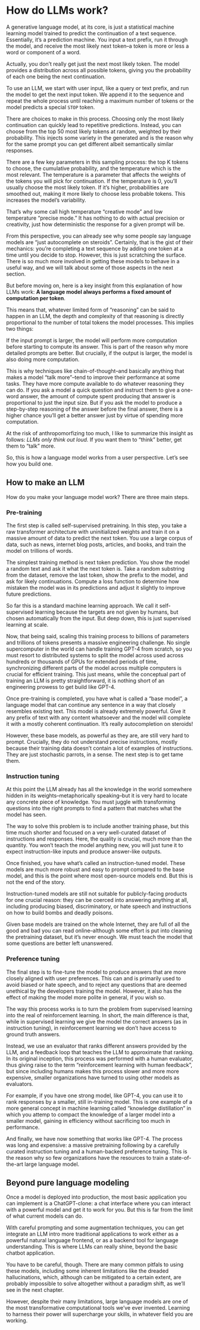 # How do LLMs work? {#sec-training}

A generative language model, at its core, is just a statistical machine learning model trained to predict the continuation of a text sequence. Essentially, it's a prediction machine. You input a text prefix, run it through the model, and receive the most likely next token--a token is more or less a word or component of a word.

::: {.callout-note}
Actually, you don't really get just the next most likely token. The model provides a distribution across all possible tokens, giving you the probability of each one being the next continuation.
:::

To use an LLM, we start with user input, like a query or text prefix, and run the model to get the next input token. We append it to the sequence and repeat the whole process until reaching a maximum number of tokens or the model predicts a special `STOP` token.

There are choices to make in this process. Choosing only the most likely continuation can quickly lead to repetitive predictions. Instead, you can choose from the top 50 most likely tokens at random, weighted by their probability. This injects some variety in the generated and is the reason why for the same prompt you can get different albeit semantically similar responses.

There are a few key parameters in this sampling process: the top K tokens to choose, the cumulative probability, and the temperature which is the most relevant. The temperature is a parameter that affects the weights of the tokens you will pick for continuation. If the temperature is 0, you'll usually choose the most likely token. If it's higher, probabilities are smoothed out, making it more likely to choose less probable tokens. This increases the model's variability.

::: {.callout-note}
That's why some call high temperature "creative mode" and low temperature "precise mode." It has nothing to do with actual precision or creativity, just how deterministic the response for a given prompt will be.
:::

From this perspective, you can already see why some people say language models are "just autocomplete on steroids". Certainly, that is the gist of their mechanics: you're completing a text sequence by adding one token at a time until you decide to stop. However, this is just scratching the surface. There is so much more involved in getting these models to behave in a useful way, and we will talk about some of those aspects in the next section.

But before moving on, here is a key insight from this explanation of how LLMs work: **A language model always performs a fixed amount of computation per token**.

This means that, whatever limited form of "reasoning" can be said to happen in an LLM, the depth and complexity of that reasoning is directly proportional to the number of total tokens the model processes. This implies two things:

If the input prompt is larger, the model will perform more computation before starting to compute its answer. This is part of the reason why more detailed prompts are better. But crucially, if the output is larger, the model is also doing more computation.

This is why techniques like chain-of-thought--and basically anything that makes a model "talk more"--tend to improve their performance at some tasks.
They have more compute available to do whatever reasoning they can do. If you ask a model a quick question and instruct them to give a one-word answer, the amount of compute spent producing that answer is proportional to just the input size. But if you ask the model to produce a step-by-step reasoning of the answer before the final answer, there is a higher chance you'll get a better answer just by virtue of spending more computation.

At the risk of anthropomorfizing too much, I like to summarize this insight as follows: _LLMs only think out loud._ If you want them to "think" better, get them to "talk" more.

So, this is how a language model works from a user perspective. Let's see how you build one.

## How to make an LLM

How do you make your language model work? There are three main steps.

### Pre-training

The first step is called self-supervised pretraining. In this step, you take a raw transformer architecture with uninitialized weights and train it on a massive amount of data to predict the next token. You use a large corpus of data, such as news, internet blog posts, articles, and books, and train the model on trillions of words.

The simplest training method is next token prediction. You show the model a random text and ask it what the next token is. Take a random substring from the dataset, remove the last token, show the prefix to the model, and ask for likely continuations. Compute a loss function to determine how mistaken the model was in its predictions and adjust it slightly to improve future predictions.

So far this is a standard machine learning approach. We call it self-supervised learning because the targets are not given by humans, but chosen automatically from the input. But deep down, this is just supervised learning at scale.

Now, that being said, scaling this training process to billions of parameters and trillions of tokens presents a massive engineering challenge. No single supercomputer in the world can handle training GPT-4 from scratch, so you must resort to distributed systems to split the model across used across hundreds or thousands of GPUs for extended periods of time, synchronizing different parts of the model across multiple computers is crucial for efficient training. This just means, while the conceptual part of training an LLM is pretty straightforward, it is nothing short of an engineering prowess to get build like GPT-4.

Once pre-training is completed, you have what is called a "base model", a language model that can continue any sentence in a way that closely resembles existing text. This model is already extremely powerful. Give it any prefix of text with any content whatsoever and the model will complete it with a mostly coherent continuation. It's really autocompletion on steroids!

However, these base models, as powerful as they are, are still very hard to prompt. Crucially, they do not understand precise instructions, mostly because their training data doesn't contain a lot of examples of instructions. They are just stochastic parrots, in a sense. The next step is to get tame them.

### Instruction tuning

At this point the LLM already has all the knowledge in the world somewhere hidden in its weights--metaphorically speaking--but it is very hard to locate any concrete piece of knowledge. You must juggle with transforming questions into the right prompts to find a pattern that matches what the model has seen.

The way to solve this problem is to include another training phase, but this time much shorter and focused on a very well-curated dataset of instructions and responses. Here, the quality is crucial, much more than the quantity. You won't teach the model anything new, you will just tune it to expect instruction-like inputs and produce answer-like outputs.

Once finished, you have what's called an instruction-tuned model. These models are much more robust and easy to prompt compared to the base model, and this is the point where most open-source models end. But this is not the end of the story.

Instruction-tuned models are still not suitable for publicly-facing products for one crucial reason: they can be coerced into answering anything at all, including producing biased, discriminatory, or hate speech and instructions on how to build bombs and deadly poisons.

Given base models are trained on the whole Internet, they are full of all the good and bad you can read online--although some effort is put into cleaning the pretraining dataset, but it's never enough. We must teach the model that some questions are better left unanswered.

### Preference tuning

The final step is to fine-tune the model to produce answers that are more closely aligned with user preferences. This can and is primarily used to avoid biased or hate speech, and to reject any questions that are deemed unethical by the developers training the model. However, it also has the effect of making the model more polite in general, if you wish so.

The way this process works is to turn the problem from supervised learning into the real of reinforcement learning. In short, the main difference is that, while in supervised learning we give the model the correct answers (as in instruction tuning), in reinforcement learning we don't have access to ground truth answers.

Instead, we use an evaluator that ranks different answers provided by the LLM, and a feedback loop that teaches the LLM to approximate that ranking. In its original inception, this process was performed with a human evaluator, thus giving raise to the term "reinforcement learning with human feedback", but since including humans makes this process slower and more  more expensive, smaller organizations have turned to using other models as evaluators.

For example, if you have one strong model, like GPT-4, you can use it to rank responses by a smaller, still in-training model. This is one example of a more general concept in machine learning called "knowledge distillation" in which you attemp to compact the knowledge of a larger model into a smaller model, gaining in efficiency without sacrificing too much in performance.

And finally, we have now something that works like GPT-4. The process was long and expensive: a massive pretraining following by a carefully curated instruction tuning and a human-backed preference tuning. This is the reason why so few organizations have the resources to train a state-of-the-art large language model.

## Beyond pure language modeling

Once a model is deployed into production, the most basic application you can implement is a ChatGPT-clone: a chat interface where you can interact with a powerful model and get it to work for you. But this is far from the limit of what current models can do.

With careful prompting and some augmentation techniques, you can get integrate an LLM intro more traditional applications to work either as a powerful natural language frontend, or as a backend tool for language understanding. This is where LLMs can really shine, beyond the basic chatbot application.

You have to be careful, though. There are many common pitfals to using these models, including some inherent limitations like the dreaded hallucinations, which, although can be mitigated to a certain extent, are probably impossible to solve altogether without a paradigm shift, as we'll see in the next chapter.

However, despite their many limitations, large language models are one of the most transformative computational tools we've ever invented. Learning to harness their power will supercharge your skills, in whatever field you are working.